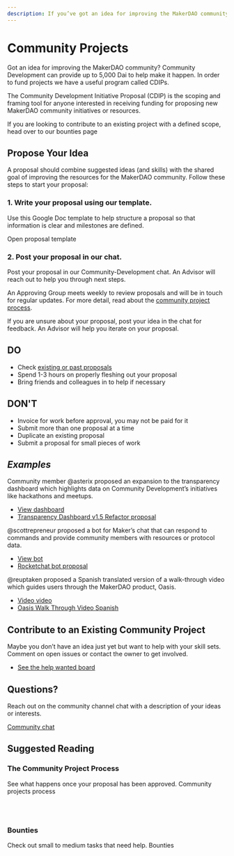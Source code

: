 ```yaml
---
description: If you’ve got an idea for improving the MakerDAO community coordination or resources, we can provide up to 5,000 Dai to help make it happen.
---
```


# Community Projects

Got an idea for improving the MakerDAO community? Community Development can provide up to 5,000 Dai to help make it happen. In order to fund projects we have a useful program called  CDIPs.

The Community Development Initiative Proposal (CDIP) is the scoping and framing tool for anyone interested in receiving funding for proposing new MakerDAO community initiatives or resources. 

<Callout icon="question" secondary>

If you are looking to contribute to an existing project with a defined scope, head over to our <Link to="/work-with-us/bounties">bounties page</Link>

</Callout>

## Propose Your Idea

A proposal should combine suggested ideas (and skills) with the shared goal of improving the resources for the MakerDAO community. Follow these steps to start your proposal:

<List>

<Box>

### 1. Write your proposal using our template.

Use this Google Doc template to help structure a proposal so that information is clear and milestones are defined.

<Link to="https://docs.google.com/document/d/1lF8mNuomrguIS3lnvqTomS4NdON40nuyKRbLS6ZkMoA/edit">Open proposal template</Link>

</Box>

<Box>

### 2. Post your proposal in our chat.

Post your proposal in our <Link to="https://chat.makerdao.com/channel/community-development">Community-Development chat</Link>. An Advisor will reach out to help you through next steps.

An Approving Group meets weekly to review proposals and will be in touch for regular updates. For more detail, read about the [community project process](./community-projects-process.md).

</Box>

</List>

<CTA icon="question_mark" secondary>

If you are unsure about your proposal, post your idea in the chat for feedback. An Advisor will help you iterate on your proposal.

</CTA>

<Accordion>

## **DO**

- Check [existing or past proposals](https://github.com/makerdao/community/issues?q=label%3ACDIP+)
- Spend 1-3 hours on properly fleshing out your proposal
- Bring friends and colleagues in to help if necessary

</Accordion>

<Accordion>

## **DON'T**

- Invoice for work before approval, you may not be paid for it
- Submit more than one proposal at a time
- Duplicate an existing proposal
- Submit a proposal for small pieces of work

</Accordion>

<Accordion>

## _Examples_

Community member @asterix proposed an expansion to the transparency dashboard which highlights data on Community Development’s initiatives like hackathons and meetups.

- [View dashboard](https://grants.makerdao.com/)
- [Transparency Dashboard v1.5 Refactor proposal](https://github.com/makerdao/community/issues/463)

@scottrepreneur proposed a bot for Maker’s chat that can respond to commands and provide community members with resources or protocol data.

- [View bot](https://chat.makerdao.com/channel/chakachat)
- [Rocketchat bot proposal](https://github.com/makerdao/community/issues/412)

@reuptaken proposed a Spanish translated version of a walk-through video which guides users through the MakerDAO product, Oasis.

- [Video video](https://www.youtube.com/watch?v=qsT7fAJi2Y8&feature=youtu.be)
- [Oasis Walk Through Video Spanish](https://github.com/makerdao/community/issues/499)

</Accordion>

## Contribute to an Existing Community Project

Maybe you don’t have an idea just yet but want to help with your skill sets. Comment on open issues or contact the owner to get involved.

- [See the help wanted board](https://github.com/makerdao/community/projects/2?card_filter_query=label%3A%22help+wanted%22)

## Questions?

Reach out on the community channel chat with a description of your ideas or interests.

[Community chat](https://chat.makerdao.com/channel/community-development)

## Suggested Reading

### The Community Project Process

See what happens once your proposal has been approved. <Link to="/community-projects-process.mdx">Community projects process</Link>

<br></br>

### Bounties

Check out small to medium tasks that need help. <Link to="/work-with-us/bounties/index.mdx">Bounties</Link>
